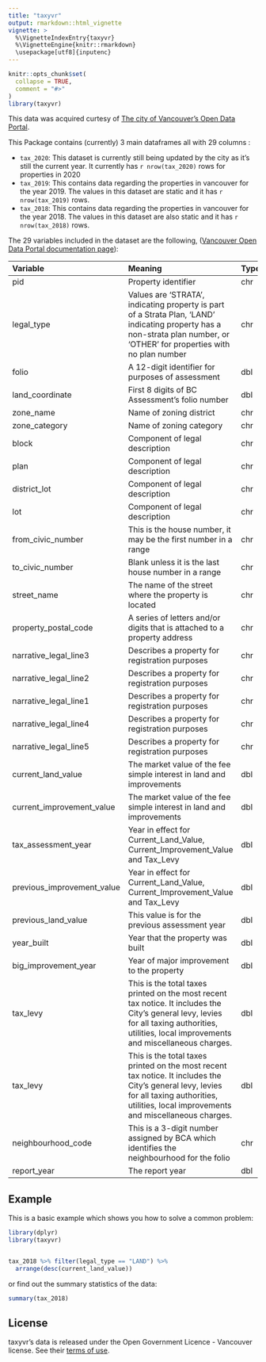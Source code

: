 ```yaml
---
title: "taxyvr"
output: rmarkdown::html_vignette
vignette: >
  %\VignetteIndexEntry{taxyvr}
  %\VignetteEngine{knitr::rmarkdown}
  \usepackage[utf8]{inputenc}
---
```


```r
knitr::opts_chunk$set(
  collapse = TRUE,
  comment = "#>"
)
library(taxyvr)
```

This data was acquired curtesy of [The city of Vancouver's Open Data Portal](https://opendata.vancouver.ca/pages/home/). 


This Package contains (currently) 3 main dataframes all with 29 columns :

  * `tax_2020`: This dataset is currently still being updated by the city as it's still the current year. It currently has `r nrow(tax_2020)` rows for properties in 2020
  * `tax_2019`: This contains data regarding the properties in vancouver for the year 2019. The values in this dataset are static and it has `r nrow(tax_2019)` rows. 
  * `tax_2018`: This contains data regarding the properties in vancouver for the year 2018. The values in this dataset are also static and it has `r nrow(tax_2018)` rows.  


The 29 variables included in the dataset are the following, ([Vancouver Open Data Portal documentation page](http://www.gapminder.org/data/documentation/)):

| Variable            | Meaning                                             | Type   | Sample |
|:--------------------|:----------------------------------------------------|:-------|:-------|
| pid                 |   Property identifier                               | chr    | <nobr>014-193-205</nobr>   |
| legal_type          |  Values are 'STRATA', indicating property is part of a Strata Plan,   'LAND' indicating property has a non-strata plan number,   or 'OTHER' for properties with no plan number | chr | STRATA
| folio               |  A 12-digit identifier for purposes of assessment   | dbl    | <nobr>151843410011</nobr>   |
| land_coordinate     |  First 8 digits of BC Assessment's folio number     | dbl    | <nobr>15184341</nobr>   |
| zone_name           |  Name of zoning district                            | chr    | <nobr>M-2</nobr>   |
| zone_category       |  Name of zoning category                            | chr    | <nobr>Industrial</nobr>   |
| block               | Component of legal description                      | chr    | <nobr>155</nobr>   |
| plan                | Component of legal description                      | chr    | <nobr>VAS2438</nobr>   |
| district_lot        | Component of legal description                      | chr    | <nobr>319</nobr>   |
| lot                 | Component of legal description                      | chr    | <nobr>11</nobr>   |
| from_civic_number   | This is the house number, it may be the first number in a range  | chr    | <nobr>3594</nobr>   |
| to_civic_number     | Blank unless it is the last house number in a range | chr    | <nobr>9141</nobr>   |
| street_name         |The name of the street where the property is located | chr    | <nobr>SHAUGHNESSY ST</nobr>   |
| property_postal_code|A series of letters and/or digits that is attached to a property address | chr    | <nobr>V6P 6R9</nobr>   |
| narrative_legal_line3|Describes a property for registration purposes | chr    | <nobr>SHARE IN COM PROP THEREIN</nobr>   |
| narrative_legal_line2|Describes a property for registration purposes | chr    | <nobr>319  NEW WESTMINSTER UNDIV 74/1341</nobr>   |
| narrative_legal_line1|Describes a property for registration purposes | chr    | <nobr>DIV 376/127 LOT 220 PLAN LMS1863 </nobr>   |
| narrative_legal_line4|Describes a property for registration purposes | chr    | <nobr>WESTMINSTER LAND DIST</nobr>   |
| narrative_legal_line5|Describes a property for registration purposes | chr    | <nobr>BLOCK 17, PLAN VAP5928 /nobr>   |
| current_land_value  | The market value of the fee simple interest in land and improvements   | dbl    | <nobr>397000</nobr>   |
| current_improvement_value  | The market value of the fee simple interest in land and improvements   | dbl    | <nobr>107000</nobr>   |
| tax_assessment_year  |Year in effect for Current_Land_Value, Current_Improvement_Value and Tax_Levy | dbl    | <nobr>2018</nobr>   |
| previous_improvement_value  |Year in effect for Current_Land_Value, Current_Improvement_Value and Tax_Levy| dbl    | <nobr>112000</nobr>   |
| previous_land_value  | This value is for the previous assessment year | dbl    | <nobr>262000</nobr>   |
| year_built  |Year that the property was built | dbl    | <nobr>1989</nobr>   |
| big_improvement_year  |Year of major improvement to the property | dbl    | <nobr>1989</nobr>   |
| tax_levy  |This is the total taxes printed on the most recent tax notice.  It includes the City's general levy, levies for all taxing authorities, utilities, local improvements and miscellaneous charges.| dbl    | <nobr>5361.97</nobr>   |
| tax_levy  |This is the total taxes printed on the most recent tax notice.  It includes the City's general levy, levies for all taxing authorities, utilities, local improvements and miscellaneous charges.| dbl    | <nobr>5361.97</nobr>   |
| neighbourhood_code  |This is a 3-digit number assigned by BCA which identifies the neighbourhood for the folio| chr    | <nobr>018</nobr>   |
| report_year  | The report year | dbl    | <nobr>2018</nobr>   |




## Example

This is a basic example which shows you how to solve a common problem:

```r
library(dplyr)
library(taxyvr)


tax_2018 %>% filter(legal_type == "LAND") %>% 
  arrange(desc(current_land_value))
```

or find out the summary statistics of the data:

```r
summary(tax_2018)
```

## License

taxyvr's data is released under the Open Government Licence - Vancouver license. See their [terms of use](https://opendata.vancouver.ca/pages/licence/). 